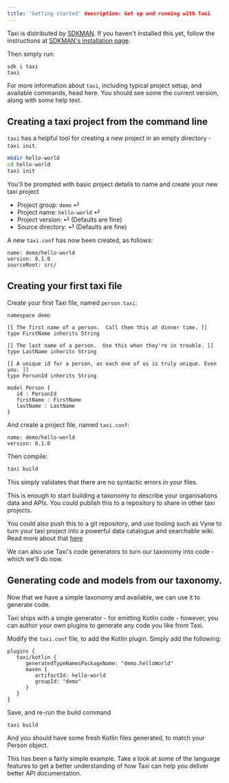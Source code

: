 ```yaml
---
title: 'Getting started' description: Get up and running with Taxi
---
```



Taxi is distributed by [SDKMAN](https://sdkman.io/).  If you haven't installed this yet, follow the instructions at [SDKMAN's installation page](https://sdkman.io/install).

Then simply run:

```
sdk i taxi
taxi
```

For more information about `taxi`, including typical project setup, and available commands, head <Link to="/taxi-cli/intro/">here.</Link>
You should see some the current version, along with some help text.


## Creating a taxi project from the command line

`taxi` has a helpful tool for creating a new project in an empty directory - `taxi init`.

```bash
mkdir hello-world
cd hello-world
taxi init
```

You'll be prompted with basic project details to name and create your new taxi project

* Project group: `demo` ⏎
* Project name: `hello-world` ⏎
* Project version: ⏎  (Defaults are fine)
* Source directory:  ⏎ (Defaults are fine)

A new `taxi.conf` has now been created, as follows:

```text
name: demo/hello-world
version: 0.1.0
sourceRoot: src/
```

## Creating your first taxi file

Create your first Taxi file, named `person.taxi`:

```text
namespace demo

[[ The first name of a person.  Call them this at dinner time. ]]
type FirstName inherits String

[[ The last name of a person.  Use this when they're in trouble. ]]
type LastName inherits String

[[ A unique id for a person, as each one of us is truly unique. Even you. ]]
type PersonId inherits String

model Person {
   id : PersonId
   firstName : FirstName
   lastName : LastName
}
```

And create a project file, named `taxi.conf`:

```text
name: demo/hello-world
version: 0.1.0
```

Then compile:

```bash
taxi build
```

This simply validates that there are no syntactic errors in your files.

This is enough to start building a taxonomy to describe your organisations data and APIs. You could <Link to="/devtools/distributing-taxi-projects/">publish</Link> this to a repository to share in other
taxi projects.

You could also push this to a git repository, and use tooling such as Vyne to turn your taxi project into a powerful data catalogue and searchable wiki.  Read more about that [here](https://docs.vyne.co/developers-guide/setting-up-vyne-locally#building-a-standalone-taxonomy)

We can also use Taxi's code generators to turn our taxonomy into code - which we'll do now.

## Generating code and models from our taxonomy.

Now that we have a simple taxonomy and available, we can use it to generate code.

Taxi ships with a single generator - for emitting Kotlin code - however, you can author your own plugins to generate any
code you like from Taxi.

Modify the `taxi.conf` file, to add the Kotlin plugin. Simply add the following:

```hocon
plugins {
   taxi/kotlin {
      generatedTypeNamesPackageName: "demo.helloWorld"
      maven {
         artifactId: hello-world
         groupId: "demo"
      }
   }
}
```

Save, and re-run the build command

```bash
taxi build
```

And you should have some fresh Kotlin files generated, to match your Person object.

This has been a fairly simple example. Take a look at some of the language features to get a better understanding of how
Taxi can help you deliver better API documentation.
